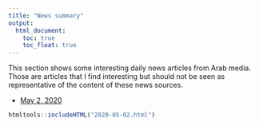 ```yaml
---
title: "News summary"
output:
  html_document:
    toc: true
    toc_float: true
---
```


This section shows some interesting daily news articles from Arab media. Those are articles that I find interesting but should not be seen as representative of the content of these news sources. 

* [May 2, 2020](2020-05-02.html)

```r
htmltools::includeHTML("2020-05-02.html")
```